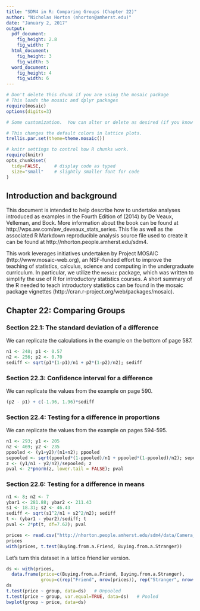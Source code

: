```yaml
---
title: "SDM4 in R: Comparing Groups (Chapter 22)"
author: "Nicholas Horton (nhorton@amherst.edu)"
date: "January 2, 2017"
output: 
  pdf_document:
    fig_height: 2.8
    fig_width: 7
  html_document:
    fig_height: 3
    fig_width: 5
  word_document:
    fig_height: 4
    fig_width: 6
---
```



```r
# Don't delete this chunk if you are using the mosaic package
# This loads the mosaic and dplyr packages
require(mosaic)
options(digits=3)
```

```r
# Some customization.  You can alter or delete as desired (if you know what you are doing).

# This changes the default colors in lattice plots.
trellis.par.set(theme=theme.mosaic())  

# knitr settings to control how R chunks work.
require(knitr)
opts_chunk$set(
  tidy=FALSE,     # display code as typed
  size="small"    # slightly smaller font for code
)
```

## Introduction and background 

This document is intended to help describe how to undertake analyses introduced 
as examples in the Fourth Edition of \emph{Stats: Data and Models} (2014) by De Veaux, Velleman, and Bock.
More information about the book can be found at http://wps.aw.com/aw_deveaux_stats_series.  This
file as well as the associated R Markdown reproducible analysis source file used to create it can be found at http://nhorton.people.amherst.edu/sdm4.

This work leverages initiatives undertaken by Project MOSAIC (http://www.mosaic-web.org), an NSF-funded effort to improve the teaching of statistics, calculus, science and computing in the undergraduate curriculum. In particular, we utilize the `mosaic` package, which was written to simplify the use of R for introductory statistics courses. A short summary of the R needed to teach introductory statistics can be found in the mosaic package vignettes (http://cran.r-project.org/web/packages/mosaic).

## Chapter 22: Comparing Groups

### Section 22.1: The standard deviation of a difference

We can replicate the calculations in the example on the bottom of page 587.

```r
n1 <- 248; p1 <- 0.57
n2 <- 256; p2 <- 0.70
sediff <- sqrt(p1*(1-p1)/n1 + p2*(1-p2)/n2); sediff
```

### Section 22.3: Confidence interval for a difference

We can replicate the values from the example on page 590.
```r
(p2 - p1) + c(-1.96, 1.96)*sediff
```

### Section 22.4: Testing for a difference in proportions

We can replicate the values from the example on pages 594-595.

```r
n1 <- 293; y1 <- 205
n2 <- 469; y2 <- 235
ppooled <- (y1+y2)/(n1+n2); ppooled
sepooled <- sqrt(ppooled*(1-ppooled)/n1 + ppooled*(1-ppooled)/n2); sepooled
z <- (y1/n1 - y2/n2)/sepooled; z
pval <- 2*pnorm(z, lower.tail = FALSE); pval
```

### Section 22.6: Testing for a difference in means

```r
n1 <- 8; n2 <- 7
ybar1 <- 281.88; ybar2 <- 211.43
s1 <- 18.31; s2 <- 46.43
sediff <- sqrt(s1^2/n1 + s2^2/n2); sediff
t <- (ybar1 - ybar2)/sediff; t
pval <- 2*pt(t, df=7.62); pval
```

```r
prices <- read.csv("http://nhorton.people.amherst.edu/sdm4/data/Camera_prices.csv")
prices
with(prices, t.test(Buying.from.a.Friend, Buying.from.a.Stranger))
```

Let's turn this dataset in a lattice friendlier version.
```r
ds <- with(prices, 
  data.frame(price=c(Buying.from.a.Friend, Buying.from.a.Stranger),
             group=c(rep("Friend", nrow(prices)), rep("Stranger", nrow(prices)))))
ds
t.test(price ~ group, data=ds)   # Unpooled
t.test(price ~ group, var.equal=TRUE, data=ds)   # Pooled
bwplot(group ~ price, data=ds)
```
